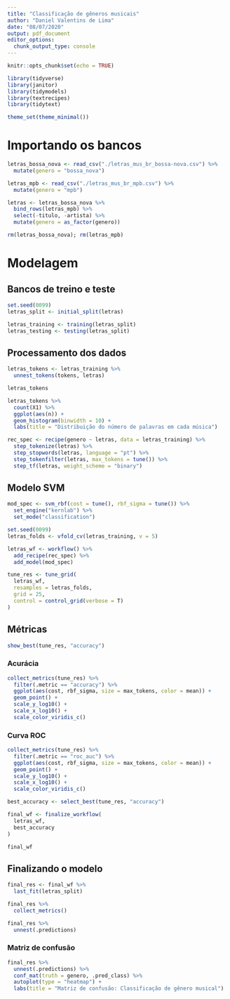 ```yaml
---
title: "Classificação de gêneros musicais"
author: "Daniel Valentins de Lima"
date: "08/07/2020"
output: pdf_document
editor_options: 
  chunk_output_type: console
---
```


```r
knitr::opts_chunk$set(echo = TRUE)
```

```r
library(tidyverse)
library(janitor)
library(tidymodels)
library(textrecipes)
library(tidytext)

theme_set(theme_minimal())
```

# Importando os bancos
```r
letras_bossa_nova <- read_csv("./letras_mus_br_bossa-nova.csv") %>%
  mutate(genero = "bossa_nova")

letras_mpb <- read_csv("./letras_mus_br_mpb.csv") %>%
  mutate(genero = "mpb")

letras <- letras_bossa_nova %>%
  bind_rows(letras_mpb) %>%
  select(-titulo, -artista) %>%
  mutate(genero = as_factor(genero))
```

```r
rm(letras_bossa_nova); rm(letras_mpb)
```

# Modelagem

## Bancos de treino e teste
```r
set.seed(0099)
letras_split <- initial_split(letras)

letras_training <- training(letras_split)
letras_testing <- testing(letras_split)
```

## Processamento dos dados
```r
letras_tokens <- letras_training %>%
  unnest_tokens(tokens, letras)

letras_tokens
```

```r
letras_tokens %>%
  count(X1) %>%
  ggplot(aes(n)) +
  geom_histogram(binwidth = 10) +
  labs(title = "Distribuição do número de palavras em cada música")
```

```r
rec_spec <- recipe(genero ~ letras, data = letras_training) %>%
  step_tokenize(letras) %>%
  step_stopwords(letras, language = "pt") %>%
  step_tokenfilter(letras, max_tokens = tune()) %>%
  step_tf(letras, weight_scheme = "binary")
```

## Modelo SVM
```r
mod_spec <- svm_rbf(cost = tune(), rbf_sigma = tune()) %>%
  set_engine("kernlab") %>%
  set_mode("classification")
```

```r
set.seed(0099)
letras_folds <- vfold_cv(letras_training, v = 5)
```

```r
letras_wf <- workflow() %>%
  add_recipe(rec_spec) %>%
  add_model(mod_spec)
```

```r
tune_res <- tune_grid(
  letras_wf,
  resamples = letras_folds,
  grid = 25,
  control = control_grid(verbose = T)
)
```

## Métricas
```r
show_best(tune_res, "accuracy")
```

### Acurácia
```r
collect_metrics(tune_res) %>%
  filter(.metric == "accuracy") %>%
  ggplot(aes(cost, rbf_sigma, size = max_tokens, color = mean)) +
  geom_point() +
  scale_y_log10() +
  scale_x_log10() +
  scale_color_viridis_c()
```

### Curva ROC
```r
collect_metrics(tune_res) %>%
  filter(.metric == "roc_auc") %>%
  ggplot(aes(cost, rbf_sigma, size = max_tokens, color = mean)) +
  geom_point() +
  scale_y_log10() +
  scale_x_log10() +
  scale_color_viridis_c()
```

```r
best_accuracy <- select_best(tune_res, "accuracy")

final_wf <- finalize_workflow(
  letras_wf,
  best_accuracy
)

final_wf
```

## Finalizando o modelo
```r
final_res <- final_wf %>%
  last_fit(letras_split)
```

```r
final_res %>%
  collect_metrics()
```

```r
final_res %>%
  unnest(.predictions)
```

### Matriz de confusão
```r
final_res %>%
  unnest(.predictions) %>%
  conf_mat(truth = genero, .pred_class) %>%
  autoplot(type = "heatmap") +
  labs(title = "Matriz de confusão: Classificação de gênero musical")
```
